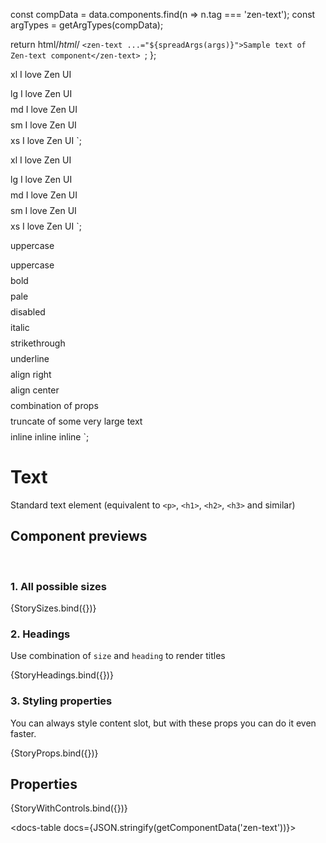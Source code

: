 
const compData = data.components.find(n => n.tag === 'zen-text');
const argTypes = getArgTypes(compData);

<Meta title="Typography/Text" component="zen-text" argTypes={argTypes} />

  return html/*html*/ `<zen-text ...="${spreadArgs(args)}">Sample text of Zen-text component</zen-text> `;
};

  <zen-text size="xl">xl I love Zen UI</zen-text>
  <div style="margin-top: 0.5rem"></div>
  <zen-text size="lg">lg I love Zen UI</zen-text>
  <div style="margin-top: 0.5rem"></div>
  <zen-text size="md">md I love Zen UI</zen-text>
  <div style="margin-top: 0.5rem"></div>
  <zen-text size="sm">sm I love Zen UI</zen-text>
  <div style="margin-top: 0.5rem"></div>
  <zen-text size="xs">xs I love Zen UI</zen-text>
`;

  <zen-text size="xl" heading>xl I love Zen UI</zen-text>
  <div style="margin-top: 0.5rem"></div>
  <zen-text size="lg" heading>lg I love Zen UI</zen-text>
  <div style="margin-top: 0.5rem"></div>
  <zen-text size="md" heading>md I love Zen UI</zen-text>
  <div style="margin-top: 0.5rem"></div>
  <zen-text size="sm" heading>sm I love Zen UI</zen-text>
  <div style="margin-top: 0.5rem"></div>
  <zen-text size="xs" heading>xs I love Zen UI</zen-text>
`;

  <zen-text uppercase>uppercase</zen-text>
  <div style="margin-top: 0.5rem"></div>
  <zen-text uppercase>uppercase</zen-text>
  <div style="margin-top: 0.5rem"></div>
  <zen-text bold>bold</zen-text>
  <div style="margin-top: 0.5rem"></div>
  <zen-text pale>pale</zen-text>
  <div style="margin-top: 0.5rem"></div>
  <zen-text disabled>disabled</zen-text>
  <div style="margin-top: 0.5rem"></div>
  <zen-text italic>italic</zen-text>
  <div style="margin-top: 0.5rem"></div>
  <zen-text strikethrough>strikethrough</zen-text>
  <div style="margin-top: 0.5rem"></div>
  <zen-text underline>underline</zen-text>
  <div style="margin-top: 0.5rem"></div>
  <zen-text style="max-width: 200px" align="right">align right</zen-text>
  <div style="margin-top: 0.5rem"></div>
  <zen-text style="max-width: 200px" align="center">align center</zen-text>
  <div style="margin-top: 0.5rem"></div>
  <zen-text bold italic>combination of props</zen-text>
  <div style="margin-top: 0.5rem"></div>
  <zen-text style="max-width: 200px" truncate> truncate of some very large text </zen-text>
  <div style="margin-top: 0.5rem"></div>
  <zen-text inline bold>inline</zen-text>
  <zen-text inline italic>inline</zen-text>
  <zen-text inline uppercase>inline</zen-text>
`;

# Text

Standard text element (equivalent to `<p>`, `<h1>`, `<h2>`, `<h3>` and similar)

## Component previews

<br />

### 1. All possible sizes

<Canvas>
  <Story name="sizes">{StorySizes.bind({})}</Story>
</Canvas>

### 2. Headings

Use combination of `size` and `heading` to render titles

<Canvas>
  <Story name="headings">{StoryHeadings.bind({})}</Story>
</Canvas>

### 3. Styling properties

You can always style content slot, but with these props you can do it even faster.

<Canvas>
  <Story name="props">{StoryProps.bind({})}</Story>
</Canvas>

## Properties

<Canvas>
  <Story
    name="default"
    args={{
      ...getDefaultArgs(argTypes),
    }}
  >
    {StoryWithControls.bind({})}
  </Story>
</Canvas>

<ArgsTable story="default" />

<docs-table docs={JSON.stringify(getComponentData('zen-text'))}></docs-table>
